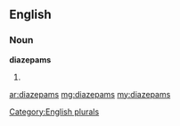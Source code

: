 ==English==

===Noun===
'''diazepams'''

# {{plural of|[[diazepam]]}}

[[Category:English plurals]]

[[ar:diazepams]]
[[mg:diazepams]]
[[my:diazepams]]